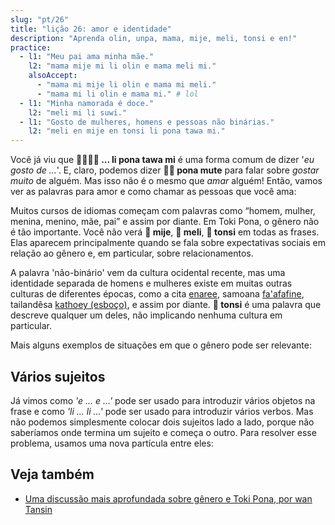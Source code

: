 ```yaml
---
slug: "pt/26"
title: "lição 26: amor e identidade"
description: "Aprenda olin, unpa, mama, mije, meli, tonsi e en!"
practice:
  - l1: "Meu pai ama minha mãe."
    l2: "mama mije mi li olin e mama meli mi."
    alsoAccept:
      - "mama mi mije li olin e mama mi meli."
      - "mama mi li olin e mama mi." # lol
  - l1: "Minha namorada é doce."
    l2: "meli mi li suwi."
  - l1: "Gosto de mulheres, homens e pessoas não binárias."
    l2: "meli en mije en tonsi li pona tawa mi."
---
```



Você já viu que **󱤧󱥔󱥩󱤴 ... li pona tawa mi** é uma forma comum de dizer '*eu gosto de ...*'. E, claro, podemos dizer **󱥔󱤼 pona mute** para falar sobre *gostar muito* de alguém. Mas isso não é o mesmo que *amar* alguém! Então, vamos ver as palavras para amor e como chamar as pessoas que você ama:

<List>
  <Word sl="olin" m="amar" />
  <Word sl="unpa" m="fazer sexo" />
  <Word sl="mama" m="pai" />
  <Word sl="mije" m="homem, pessoa masculina, marido; masculino" />
  <Word sl="meli" m="mulher, pessoa feminina, esposa; feminino" />
  <Word sl="tonsi" m="não-binário, dissidente de gênero; trans" />
</List>

Muitos cursos de idiomas começam com palavras como “homem, mulher, menina, menino, mãe, pai” e assim por diante. Em Toki Pona, o gênero não é tão importante. Você não verá **󱤵 mije**, **󱤳 meli**, **󱥾 tonsi** em todas as frases. Elas aparecem principalmente quando se fala sobre expectativas sociais em relação ao gênero e, em particular, sobre relacionamentos.

<List>
  <Sentence sl="mi olin e mije mi." m="Eu amo meu namorado."/>
  <Sentence sl="mama o!" m="Mãe! (ou) Pai!"/>
  <Sentence sl="mi olin e meli." m="Eu gosto de meninas."/>
</List>

A palavra 'não-binário' vem da cultura ocidental recente, mas uma identidade separada de homens e mulheres existe em muitas outras culturas de diferentes épocas, como a cita [enaree](https://pt.wikipedia.org/wiki/Enareus), samoana [fa'afafine](https://pt.wikipedia.org/wiki/Fa%27afafine), tailandêsa [kathoey (esboço)](https://pt.wikipedia.org/wiki/Kathoey), e assim por diante. **󱥾 tonsi** é uma palavra que descreve qualquer um deles, não implicando nenhuma cultura em particular.

Mais alguns exemplos de situações em que o gênero pode ser relevante:

<List>
  <Sentence sl="len mi li mije." m="Eu me visto de maneira masculina." />
  <Sentence sl="jan olin mi li tonsi." m="Meu parceiro é não binário." />
  <Sentence sl="mi meli e sijelo mi kepeken misikeke." m="Eu deixo meu corpo mais feminino com medicamentos." />
</List>

## Vários sujeitos

Já vimos como *'e ... e ...'* pode ser usado para introduzir vários objetos na frase e como *'li ... li ...'* pode ser usado para introduzir vários verbos. Mas não podemos simplesmente colocar dois sujeitos lado a lado, porque não saberíamos onde termina um sujeito e começa o outro. Para resolver esse problema, usamos uma nova partícula entre eles:

<List>
  <Word sl="en" m="une sujeitos" />
  <Sentence sl="mi en ona li toki." m="Eu e ela estamos conversando." />
  <Sentence sl="soweli en waso li utala." m="O animal e o pássaro estão brigando." />
  <Sentence sl="meli en mije li unpa." m="A mulher e o homem fazem sexo." />
</List>

<Practice exercises={frontmatter.practice} />

## Veja também
* [Uma discussão mais aprofundada sobre gênero e Toki Pona, por wan Tansin](https://www.tamz.in/toki_mi/there-is-no-gender-in-toki-pona/)
